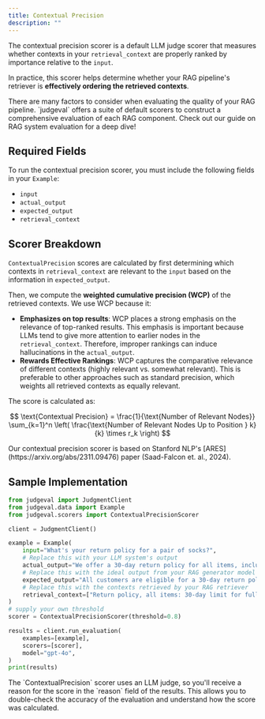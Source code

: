 ```yaml
---
title: Contextual Precision
description: ""
---
```


The contextual precision scorer is a default LLM judge scorer that measures whether contexts in your `retrieval_context` are properly ranked by importance relative to the `input`. 

In practice, this scorer helps determine whether your RAG pipeline's retriever is **effectively ordering the retrieved contexts**.

<Tip>
There are many factors to consider when evaluating the quality of your RAG pipeline. `judgeval` offers a suite of default scorers to construct a comprehensive 
evaluation of each RAG component. Check out our guide on RAG system evaluation for a deep dive!
</Tip>

## Required Fields 

To run the contextual precision scorer, you must include the following fields in your `Example`:
- `input`
- `actual_output`
- `expected_output`
- `retrieval_context`

## Scorer Breakdown

`ContextualPrecision` scores are calculated by first determining which contexts in `retrieval_context` are relevant to the `input` based on the information in `expected_output`. 

Then, we compute the **weighted cumulative precision (WCP)** of the retrieved contexts. We use WCP because it:
- **Emphasizes on top results**: WCP places a strong emphasis on the relevance of top-ranked results. This emphasis is important because LLMs tend to give more attention to earlier nodes in the `retrieval_context`. 
Therefore, improper rankings can induce hallucinations in the `actual_output`.
- **Rewards Effective Rankings**: WCP captures the comparative relevance of different contexts (highly relevant vs. somewhat relevant). This is preferable to other approaches such as standard precision, which weights all retrieved contexts as equally relevant.

The score is calculated as:

$$
\text{Contextual Precision} = \frac{1}{\text{Number of Relevant Nodes}} \sum_{k=1}^n \left( \frac{\text{Number of Relevant Nodes Up to Position } k}{k} \times r_k \right)
$$

<Note>
Our contextual precision scorer is based on Stanford NLP's [ARES](https://arxiv.org/abs/2311.09476) paper (Saad-Falcon et. al., 2024).
</Note>

## Sample Implementation

```python contextual_precision.py
from judgeval import JudgmentClient
from judgeval.data import Example
from judgeval.scorers import ContextualPrecisionScorer

client = JudgmentClient()

example = Example(
    input="What's your return policy for a pair of socks?",
    # Replace this with your LLM system's output
    actual_output="We offer a 30-day return policy for all items, including socks!",
    # Replace this with the ideal output from your RAG generator model
    expected_output="All customers are eligible for a 30-day return policy, no questions asked.",
    # Replace this with the contexts retrieved by your RAG retriever
    retrieval_context=["Return policy, all items: 30-day limit for full refund, no questions asked."]
)
# supply your own threshold
scorer = ContextualPrecisionScorer(threshold=0.8)

results = client.run_evaluation(
    examples=[example],
    scorers=[scorer],
    model="gpt-4o",
)
print(results)
```

<Note>
The `ContextualPrecision` scorer uses an LLM judge, so you'll receive a reason for the score in the `reason` field of the results. 
This allows you to double-check the accuracy of the evaluation and understand how the score was calculated.
</Note>
